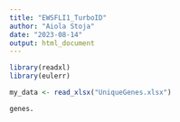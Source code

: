 ---
title: "EWSFLI1_TurboID"
author: "Aiola Stoja"
date: "2023-08-14"
output: html_document
---


```{r setup packages, include=FALSE}

library(readxl)
library(eulerr)

```


```{r setup reading file, include=FALSE}

my_data <- read_xlsx("UniqueGenes.xlsx")

```


```{r venn diagram ews vs ewsfli1 only, include=FALSE}

genes.

```





